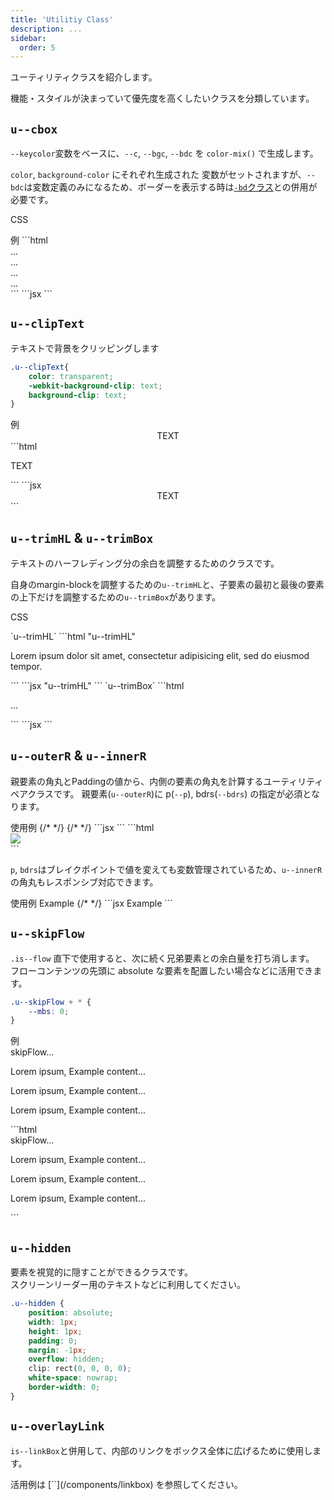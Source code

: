 ```yaml
---
title: 'Utilitiy Class'
description: ...
sidebar:
  order: 5
---
```



ユーティリティクラスを紹介します。

機能・スタイルが決まっていて優先度を高くしたいクラスを分類しています。



## `u--cbox`

`--keycolor`変数をベースに、`--c`, `--bgc`, `--bdc` を `color-mix()` で生成します。

`color`, `background-color` にそれぞれ生成された 変数がセットされますが、`--bdc`は変数定義のみになるため、ボーダーを表示する時は[`-bd`クラス](/css/border)との併用が必要です。

<PreviewTitle>CSS</PreviewTitle>
<EmbedCode dirPath='packages/lism-css' srcPath='src/scss/utility/_colbox.scss' />


<Preview>
	<PreviewTitle>例</PreviewTitle>
	<PreviewArea resize p='30'>
		<Lism className='u--cbox' keycolor='blue' p='30'><Dummy length='codes' /></Lism>
		<Lism className='u--cbox' keycolor='red' bd p='30'><Dummy length='codes' /></Lism>
		<Lism className='u--cbox' keycolor='purple' bd bdc='keycolor:base:25%' p='30'><Dummy length='codes' /></Lism>
		<Lism className='u--cbox' keycolor='#688f04' bd='is' bdw='4px' p='30'><Dummy length='codes' /></Lism>
	</PreviewArea>
	<PreviewCode slot="tab" label="HTML">
		```html
		<div class='u--cbox -p:30' style='--keycolor:var(--blue)'>...</div>
		<div class='u--cbox -bd -p:30' style='--keycolor:var(--red)'>...</div>
		<div class="u--cbox -bd -bdc:mix -p:30" style="--keycolor:var(--purple);--_bdc1:var(--keycolor);--_bdc2:var(--c-base);--_mixpct-bdc:25%">...</div>
		<div class='u--cbox -bd:is -p:30' style='--keycolor:#688f04;--bdw:4px;'>...</div>
		```
	</PreviewCode>
	<PreviewCode slot="tab" label='JSX'>
		```jsx
		<Lism className='u--cbox' keycolor='blue' p='30'><Dummy length='codes' /></Lism>
		<Lism className='u--cbox' keycolor='red' bd p='30'><Dummy length='codes' /></Lism>
		<Lism className='u--cbox' keycolor='purple' bd bdc='keycolor:base:25%' p='30'><Dummy length='codes' /></Lism>
		<Lism className='u--cbox' keycolor='#688f04' bd='is' bdw='4px' p='30'><Dummy length='codes' /></Lism>
		```
	</PreviewCode>
</Preview>


## `u--clipText`

テキストで背景をクリッピングします

```css
.u--clipText{
	color: transparent;
	-webkit-background-clip: text;
	background-clip: text;
}
```

<Preview>
	<PreviewTitle>例</PreviewTitle>
	<PreviewArea>
		<Center>
			<Box className='u--clipText' bg='linear-gradient(45deg, var(--blue), var(--pink))'>
				<Text fz='5xl' fw='900' lts='l'>TEXT</Text>
			</Box>
		</Center>
	</PreviewArea>
	<PreviewCode slot="tab" label="HTML">
		```html
		<div class="l--center">
			<div class="l--box u--clipText -bg" style="--bg:linear-gradient(45deg, var(--blue), var(--pink))">
				<p class="-fz:5xl -fw:900 -lts:l">TEXT</p>
			</div>
		</div>
		```
	</PreviewCode>
	<PreviewCode slot="tab" label='JSX'>
		```jsx
		<Center>
			<Box className='u--clipText' bg='linear-gradient(45deg, var(--blue), var(--pink))'>
				<Text fz='5xl' fw='900' lts='l'>TEXT</Text>
			</Box>
		</Center>
		```
	</PreviewCode>
</Preview>

## `u--trimHL` & `u--trimBox`

テキストのハーフレディング分の余白を調整するためのクラスです。

自身のmargin-blockを調整するための`u--trimHL`と、子要素の最初と最後の要素の上下だけを調整するための`u--trimBox`があります。

<PreviewTitle>CSS</PreviewTitle>
<EmbedCode dirPath='packages/lism-css' srcPath='src/scss/utility/_trimHL.scss' />

<Preview>
	<PreviewTitle>`u--trimHL`</PreviewTitle>
	<PreviewArea resize p='30'>
		<Box bd bds='dashed'>
			<Dummy className='u--trimHL' length='s'/>
		</Box>
	</PreviewArea>
	<PreviewCode slot="tab" label="HTML">
		```html "u--trimHL"
		<div class="l--box -bd" style="--bds:dashed">
			<p class="u--trimHL">Lorem ipsum dolor sit amet, consectetur adipisicing elit, sed do eiusmod tempor.</p>
		</div>
		```
	</PreviewCode>
	<PreviewCode slot="tab" label='JSX'>
		```jsx "u--trimHL"
		<Box bd bds='dashed'>
			<Dummy className='u--trimHL' length='s'/>
		</Box>
		```
	</PreviewCode>
</Preview>

<Preview>
	<PreviewTitle>`u--trimBox`</PreviewTitle>
	<PreviewArea resize p='30'>
		<Lism className='u--trimBox' isFlow='s' bd p='30'>
			<Dummy length='s' />
			<Dummy />
		</Lism>
		<Stack className='u--trimBox' g='10' bd p='30'>
			<Media ar='ogp' src='/img/img-1.jpg'/>
			<Box mbs='var(--HL)'>
				<Dummy tag='ul'/>
			</Box>
			<Dummy length='s' />
		</Stack>
	</PreviewArea>
	<PreviewCode slot="tab" label="HTML">
		```html
		<div class="u--trimBox -bd -p:30">
			<p>...</p>
		</div>
		```
	</PreviewCode>
	<PreviewCode slot="tab" label='JSX'>
		```jsx
		<Lism className='u--trimBox' bd p='30'>
			<Dummy />
		</Lism>
		```
	</PreviewCode>
</Preview>


## `u--outerR` & `u--innerR`

親要素の角丸とPaddingの値から、内側の要素の角丸を計算するユーティリティペアクラスです。 
親要素(`u--outerR`)に p(`--p`), bdrs(`--bdrs`) の指定が必須となります。

<Preview>
	<PreviewTitle>使用例</PreviewTitle>
	<PreviewArea p='40'>
	<Lism className='u--outerR' p='20' bd bxsh='20' bdrs='50'>
		<Frame className='u--innerR'>
			<Media ar='ogp' src='/img/img-4.jpg'/>
			{/* <Layer blur='10px' t='unset' bgc='rgb(255 255 255 / 50%)'>
				<Dummy p='30' />
			</Layer> */}
		</Frame>
	</Lism>
	</PreviewArea>
	{/* <PreviewCode label="HTML" slot="tab">
	</PreviewCode> */}
	<PreviewCode label="JSX" slot="tab">
```jsx
<Lism className='u--outerR' p='20' bd bxsh='20' bdrs='50'>
	<Frame className='u--innerR'>
		<Media ar='ogp' src='/img/img-4.jpg'/>
	</Frame>
</Lism>
```
	</PreviewCode>
	<PreviewCode label="HTML" slot="tab">
```html
<div class="u--outerR -p:20 -bd -bxsh:20 -bdrs:50">
	<div class="l--frame u--innerR">
		<img class="-ar:ogp" src="/img/img-4.jpg">
	</div>
</div>
```
	</PreviewCode>
</Preview>

<Spacer h='1rem' />

`p`, `bdrs`はブレイクポイントで値を変えても変数管理されているため、`u--innerR`の角丸もレスポンシブ対応できます。

<Preview>
	<PreviewTitle>使用例</PreviewTitle>
	<PreviewArea p='30' resize>
	<Lism p={[10, 20, 30]} bd bdw='2px' bdrs={['4',null,'5']} class='u--outerR'>
		<Lism bd p='20' class='u--innerR'>
			Example
		</Lism>
	</Lism>
	</PreviewArea>
	{/* <PreviewCode label="HTML" slot="tab">
	</PreviewCode> */}
	<PreviewCode label="JSX" slot="tab">
```jsx
<Lism p={[10, 20, 30]} bd bdw='2px' bdrs={['4',null,'5']} class='u--outerR'>
	<Lism bd p='20' class='u--innerR'>
		Example
	</Lism>
</Lism>
```
	</PreviewCode>
</Preview>


## `u--skipFlow`

`.is--flow` 直下で使用すると、次に続く兄弟要素との余白量を打ち消します。  
フローコンテンツの先頭に absolute な要素を配置したい場合などに活用できます。

```css
.u--skipFlow + * {
	--mbs: 0;
}
```

<Preview>
	<PreviewTitle>例</PreviewTitle>
	<PreviewArea p='30'>
		<div class="is--flow -p:10">
			<div class='u--skipFlow'>skipFlow...</div>
			<p>Lorem ipsum, Example content...</p>
			<p>Lorem ipsum, Example content...</p>
			<p>Lorem ipsum, Example content...</p>
		</div>
	</PreviewArea>
	<PreviewCode slot='tab' label='HTML'>
	```html
	<div class="is--flow -p:10">
		<div class='u--skipFlow'>skipFlow...</div>
		<p>Lorem ipsum, Example content...</p>
		<p>Lorem ipsum, Example content...</p>
		<p>Lorem ipsum, Example content...</p>
	</div>
	```
	</PreviewCode>
</Preview>


## `u--hidden`

要素を視覚的に隠すことができるクラスです。  
スクリーンリーダー用のテキストなどに利用してください。

```css
.u--hidden {
	position: absolute;
	width: 1px;
	height: 1px;
	padding: 0;
	margin: -1px;
	overflow: hidden;
	clip: rect(0, 0, 0, 0);
	white-space: nowrap;
	border-width: 0;
}
```


## `u--overlayLink`

`is--linkBox`と併用して、内部のリンクをボックス全体に広げるために使用します。

<Reference>
活用例は [`<LinkBox>`](/components/linkbox) を参照してください。
</Reference>

